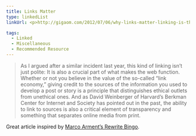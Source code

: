 ```yaml
---
title: Links Matter
type: linkedList
linkUrl: <p>http://gigaom.com/2012/07/06/why-links-matter-linking-is-the-life-blood-of-the-web/</p>

tags:
  - Linked
  - Miscellaneous
  - Recommended Resource
---
```


> As I argued after a similar incident last year, this kind of linking isn’t just polite: It is also a crucial part of what makes the web function. Whether or not you believe in the value of the so-called “link economy,” giving credit to the sources of the information you used to develop a post or story is a principle that distinguishes ethical outlets from unethical ones. And as David Weinberger of Harvard’s Berkman Center for Internet and Society has pointed out in the past, the ability to link to sources is also a critical element of transparency and something that separates online media from print.

Great article inspired by [Marco Arment’s Rewrite Bingo](http://storify.com/gruber/rewrite-bingo).
